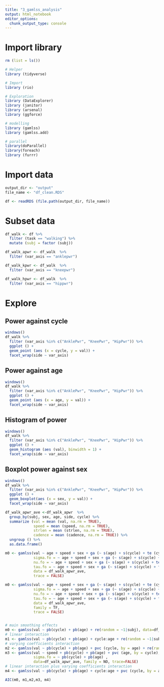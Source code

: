 ```yaml
---
title: "3_gamlss_analysis"
output: html_notebook
editor_options: 
  chunk_output_type: console
---
```

  
# Import library
  
```r

rm (list = ls())

# Helper
library (tidyverse)

# Import
library (rio)

# Exploration 
library (DataExplorer)
library (janitor)
library (arsenal)
library (ggforce)

# modelling
library (gamlss)
library (gamlss.add)

# parallel
library(doParallel)
library(foreach)
library (furrr)

```

# Import data

```r

output_dir <- "output"
file_name <- "df_clean.RDS"

df <- readRDS (file.path(output_dir, file_name))


```

# Subset data

```r

df_walk <- df %>%
  filter (task == "walking") %>%
  mutate (subj = factor (subj))

df_walk_apwr <- df_walk  %>%
  filter (var_axis == "anklepwr") 

df_walk_kpwr <- df_walk  %>%
  filter (var_axis == "kneepwr")

df_walk_hpwr <- df_walk  %>%
  filter (var_axis == "hippwr")

```

# Explore

## Power against cycle

```r
windows()
df_walk %>%
  filter (var_axis %in% c("AnklePwr", "KneePwr", "HipPwr")) %>%
  ggplot () +
  geom_point (aes (x = cycle, y = val)) +
  facet_wrap(side ~ var_axis)

```

## Power against age

```r
windows()
df_walk %>%
  filter (var_axis %in% c("AnklePwr", "KneePwr", "HipPwr")) %>%
  ggplot () +
  geom_point (aes (x = age, y = val)) +
  facet_wrap(side ~ var_axis)

```

## Histogram of power

```r

windows()
df_walk %>%
  filter (var_axis %in% c("AnklePwr", "KneePwr", "HipPwr")) %>%
  ggplot () +
  geom_histogram (aes (val), binwidth = 1) +
  facet_wrap(side ~ var_axis)

```

## Boxplot power against sex

```r

windows()
df_walk %>%
  filter (var_axis %in% c("AnklePwr", "KneePwr", "HipPwr")) %>%
  ggplot () +
  geom_boxplot(aes (x = sex, y = val)) +
  facet_wrap(side ~ var_axis)

```


```r
df_walk_apwr_ave <-df_walk_apwr  %>%
  group_by(subj, sex, age, side, cycle) %>%
  summarize (val = mean (val, na.rm = TRUE),
             speed = mean (speed, na.rm = TRUE),
             strlen = mean (strlen, na.rm = TRUE),
             cadence = mean (cadence, na.rm = TRUE)) %>%
  ungroup () %>%
  as.data.frame()

m0 <- gamlss(val ~ age + speed + sex + ga (~ s(age) + s(cycle) + te (cycle, age)),
             sigma.fo = ~ age + speed + sex + ga (~ s(age) + s(cycle) + te (cycle, age)),
             nu.fo = ~ age + speed + sex + ga (~ s(age) + s(cycle) + te (cycle, age)),
             tau.fo = ~ age + speed + sex + ga (~ s(age) + s(cycle) + te (cycle, age)),
             data = df_walk_apwr_ave,
             trace = FALSE)

m0 <- gamlss(val ~ age + speed + sex + ga (~ s(age) + s(cycle) + te (cycle, age)),
             sigma.fo = ~ age + speed + sex + ga (~ s(age) + s(cycle) + te (cycle, age)),
             nu.fo = ~ age + speed + sex + ga (~ s(age) + s(cycle) + te (cycle, age)),
             tau.fo = ~ age + speed + sex + ga (~ s(age) + s(cycle) + te (cycle, age)),
             data = df_walk_apwr_ave,
             family = TF,
             trace = FALSE)


# main smoothing effects 
m0 <- gamlss(val ~ pb(cycle) + pb(age) + re(random = ~1|subj), data=df_walk_apwr, family = NO, trace=FALSE)
# linear interaction 
m1 <- gamlss(val ~ pb(cycle) + pb(age) + cycle:age + re(random = ~1|subj), data=df_walk_apwr, family = NO, trace=FALSE)
# varying coefficients interaction 
m2 <- gamlss(val ~ pb(cycle) + pb(age) + pvc (cycle, by = age) + re(random = ~1|subj), data=df_walk_apwr, family = NO, trace=FALSE)
m3 <- gamlss(val ~ speed + pb(cycle) + pb(age) + pvc (age, by = cycle),
             sigma.fo = ~ pb(cycle) + pb(age) ,
             data=df_walk_apwr_ave, family = NO, trace=FALSE)
# linear interaction plus varying coefficients interaction
m4 <- gamlss(val ~ pb(cycle) + pb(age) + cycle:age + pvc (cycle, by = age) + re(random = ~1|subj), data=df_walk_apwr, family = NO, trace=FALSE)

AIC(m0, m1,m2,m3, m4)

```


